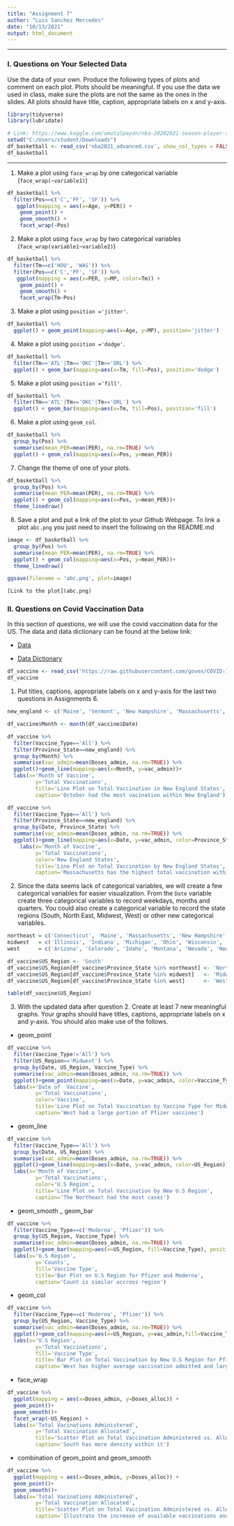 ```yaml
---
title: "Assignment 7"
author: "Luis Sanchez Mercedes"
date: "10/13/2021"
output: html_document
---
```


-------

### I. Questions on Your Selected Data

Use the data of your own.  Produce the following types of plots and comment on each plot. Plots should be meaningful. If you use the data we used in class, make sure the plots are not the same as the ones in the slides. All plots should have title, caption, appropriate labels on x and y-axis. 
```r
library(tidyverse)
library(lubridate)

# Link: https://www.kaggle.com/umutalpaydn/nba-20202021-season-player-stats
setwd("C:/Users/student/Downloads")
df_basketball <- read_csv('nba2021_advanced.csv', show_col_types = FALSE)
df_basketball
```


-------

1. Make a plot using `face_wrap` by one categorical variable (`face_wrap(~variable1)`)
```r
df_basketball %>% 
  filter(Pos==c('C','PF', 'SF')) %>% 
   ggplot(mapping = aes(x=Age, y=PER)) +
    geom_point() +
    geom_smooth() +
    facet_wrap(~Pos)
```


2. Make a plot using `face_wrap` by two categorical variables (`face_wrap(variable1~variable2)`)
```r
df_basketball %>% 
  filter(Tm==c('HOU', 'WAS')) %>%
  filter(Pos==c('C','PF', 'SF')) %>%
   ggplot(mapping = aes(x=PER, y=MP, color=Tm)) +
    geom_point() +
    geom_smooth() +
    facet_wrap(Tm~Pos)
```


3. Make a plot using `position ='jitter'`. 
```r
df_basketball %>% 
  ggplot() + geom_point(mapping=aes(x=Age, y=MP), position='jitter')
```

4. Make a plot using `position ='dodge'`.
```r
df_basketball %>%
  filter(Tm=='ATL'|Tm=='OKC'|Tm=='ORL') %>% 
  ggplot() + geom_bar(mapping=aes(x=Tm, fill=Pos), position='dodge')
```

5. Make a plot using `position ='fill'`. 
```r
df_basketball %>%
  filter(Tm=='ATL'|Tm=='OKC'|Tm=='ORL') %>% 
  ggplot() + geom_bar(mapping=aes(x=Tm, fill=Pos), position='fill')

```

6. Make a plot using `geom_col`.
```r
df_basketball %>% 
  group_by(Pos) %>% 
  summarise(mean_PER=mean(PER), na.rm=TRUE) %>% 
  ggplot() + geom_col(mapping=aes(x=Pos, y=mean_PER))
```

7. Change the theme of one of your plots. 
```r
df_basketball %>% 
  group_by(Pos) %>% 
  summarise(mean_PER=mean(PER), na.rm=TRUE) %>% 
  ggplot() + geom_col(mapping=aes(x=Pos, y=mean_PER))+
  theme_linedraw()
```


8. Save a plot and put a link of the plot to your Github Webpage.  To link a plot `abc.png` you just need to insert the following on the README.md
```r
image <- df_basketball %>% 
  group_by(Pos) %>% 
  summarise(mean_PER=mean(PER), na.rm=TRUE) %>% 
  ggplot() + geom_col(mapping=aes(x=Pos, y=mean_PER))+
  theme_linedraw()

ggsave(filename = 'abc.png', plot=image)
```


```r
[Link to the plot](abc.png)
```


### II. Questions on Covid Vaccination Data

In this section of questions, we will use  the covid vaccination data for the US. The data and data dictionary can be found at the below link:

- [Data](https://raw.githubusercontent.com/govex/COVID-19/master/data_tables/vaccine_data/us_data/time_series/vaccine_data_us_timeline.csv)

- [Data Dictionary](https://github.com/govex/COVID-19/blob/master/data_tables/vaccine_data/us_data/data_dictionary.csv)


```r
df_vaccine <- read_csv('https://raw.githubusercontent.com/govex/COVID-19/master/data_tables/vaccine_data/us_data/time_series/vaccine_data_us_timeline.csv')
df_vaccine
```

1. Put titles, captions, appropriate labels on x and y-axis for the last two questions in Assignments 6.
```r
new_england <- c('Maine', 'Vermont', 'New Hampshire', 'Massachusetts', 'Connecticut', ' Rhode Island')

df_vaccine$Month <- month(df_vaccine$Date)

df_vaccine %>% 
  filter(Vaccine_Type=='All') %>% 
  filter(Province_State==new_england) %>% 
  group_by(Month) %>% 
  summarise(vac_admin=mean(Doses_admin, na.rm=TRUE)) %>% 
  ggplot()+geom_line(mapping=aes(x=Month, y=vac_admin))+
  labs(x='Month of Vaccine', 
         y='Total Vaccinations',
         title='Line Plot on Total Vaccination in New England States',
         caption='October had the most vacination within New England')

```

```r
df_vaccine %>% 
  filter(Vaccine_Type=='All') %>% 
  filter(Province_State==new_england) %>% 
  group_by(Date, Province_State) %>% 
  summarise(vac_admin=mean(Doses_admin, na.rm=TRUE)) %>% 
  ggplot()+geom_line(mapping=aes(x=Date, y=vac_admin, color=Province_State))+
    labs(x='Month of Vaccine', 
         y='Total Vaccinations',
         color='New England States',
         title='Line Plot on Total Vaccination by New England States',
         caption='Massachusetts has the highest total vaccination within New England')
```



2. Since the data seems lack of categorical variables, we will create a few categorical variables for easier visualization. From the `Date` variable create three categorical variables to record weekdays, months and quarters. You could also create a categorical variable to record the state regions (South, North East, Midwest, West) or other new categorical variables.
```r
northeast = c('Connecticut', 'Maine', 'Massachusetts', 'New Hampshire', 'Rhode Island', 'Vermont', 'New Jersey', 'New York', 'Pennsylvania')
midwest   = c('Illinois', 'Indiana', 'Michigan', 'Ohio', 'Wisconsin', 'Iowa', 'Kansas', 'Minnesota', 'Missouri', 'Nebraska', 'North Dakota', 'South Dakota')
west      = c('Arizona', 'Colorado', 'Idaho', 'Montana', 'Nevada', 'New Mexico', 'Utah', 'Wyoming', 'Alaska', 'California', 'Hawaii', 'Oregon', 'Washington')

df_vaccine$US_Region <- 'South'
df_vaccine$US_Region[df_vaccine$Province_State %in% northeast] <- 'Northeast'
df_vaccine$US_Region[df_vaccine$Province_State %in% midwest]   <- 'Midwest'
df_vaccine$US_Region[df_vaccine$Province_State %in% west]      <- 'West'

table(df_vaccine$US_Region)

```


3. With the updated data after question 2.  Create at least 7 new meaningful graphs.  Your graphs should have titles, captions, appropriate labels on x and y-axis. You should also make use of the follows. 

 - geom_point
```r
df_vaccine %>% 
  filter(Vaccine_Type!='All') %>%
  filter(US_Region=='Midwest') %>% 
  group_by(Date, US_Region, Vaccine_Type) %>% 
  summarise(vac_admin=mean(Doses_admin, na.rm=TRUE)) %>% 
  ggplot()+geom_point(mapping=aes(x=Date, y=vac_admin, color=Vaccine_Type))+
  labs(x='Date of  Vaccine', 
         y='Total Vaccinations',
         color='Vaccine',
         title='Line Plot on Total Vaccination by Vaccine Type for Midwest State',
         caption='West had a large portion of Pfizer vaccines')
```
 
 - geom_line
```r
df_vaccine %>% 
  filter(Vaccine_Type=='All') %>% 
  group_by(Date, US_Region) %>% 
  summarise(vac_admin=mean(Doses_admin, na.rm=TRUE)) %>% 
  ggplot()+geom_line(mapping=aes(x=Date, y=vac_admin, color=US_Region))+
  labs(x='Month of Vaccine', 
         y='Total Vaccinations',
         color='U.S Region',
         title='Line Plot on Total Vaccination by New U.S Region',
         caption='The Northeast had the most cases')
```
 - geom_smooth
 _ geom_bar
```r
df_vaccine %>% 
  filter(Vaccine_Type==c('Moderna', 'Pfizer')) %>% 
  group_by(US_Region, Vaccine_Type) %>% 
  summarise(vac_admin=mean(Doses_admin, na.rm=TRUE)) %>% 
  ggplot()+geom_bar(mapping=aes(x=US_Region, fill=Vaccine_Type), position='fill')+
  labs(x='U.S Region', 
         y='Counts',
         fill='Vaccine Type',
         title='Bar Plot on U.S Region for Pfizer and Moderna',
         caption='Count is similar accross region')
```
 
 - geom_col
```r
df_vaccine %>% 
  filter(Vaccine_Type==c('Moderna', 'Pfizer')) %>% 
  group_by(US_Region, Vaccine_Type) %>% 
  summarise(vac_admin=mean(Doses_admin, na.rm=TRUE)) %>% 
  ggplot()+geom_col(mapping=aes(x=US_Region, y=vac_admin,fill=Vaccine_Type))+
  labs(x='U.S Region', 
         y='Total Vaccinations',
         fill='Vaccine Type',
         title='Bar Plot on Total Vaccination by New U.S Region for Pfizer and Moderna',
         caption='West has higher average vaccination admitted and largest among both group')
```
 
 - face_wrap
```r

df_vaccine %>% 
  ggplot(mapping = aes(x=Doses_admin, y=Doses_alloc)) +
  geom_point()+
  geom_smooth()+
  facet_wrap(~US_Region) +
  labs(x='Total Vacinations Administered', 
         y='Total Vaccination Allocated',
         title='Scatter Plot on Total Vaccination Administered vs. Allocated by U.S Region',
         caption='South has more density within it')

```
 
 - combination of geom_point and geom_smooth 
```r
df_vaccine %>% 
  ggplot(mapping = aes(x=Doses_admin, y=Doses_alloc)) +
  geom_point()+
  geom_smooth()+
  labs(x='Total Vacinations Administered', 
         y='Total Vaccination Allocated',
         title='Scatter Plot on Total Vaccination Administered vs. Allocated by U.S Region',
         caption='Illustrate the increase of available vaccinations and the administrations of these vaccines')

```
 
